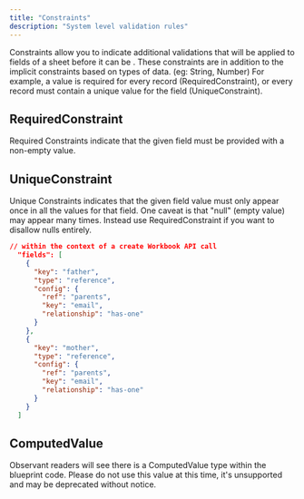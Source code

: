 ```yaml
---   
title: "Constraints"
description: "System level validation rules"
---
```

Constraints allow you to indicate additional validations that will be applied to fields of a sheet before it can be . These constraints are in addition to the implicit constraints based on types of data. (eg: String, Number) For example, a value is required for every record (RequiredConstraint), or every record must contain a unique value for the field (UniqueConstraint).

## RequiredConstraint

Required Constraints indicate that the given field must be provided with a non-empty value.

## UniqueConstraint 

Unique Constraints indicates that the given field value must only appear once in all the values for that field. One caveat is that "null" (empty value) may appear many times. Instead use RequiredConstraint if you want to disallow nulls entirely.


```json
// within the context of a create Workbook API call 
  "fields": [
    {
      "key": "father",
      "type": "reference",
      "config": {
        "ref": "parents",
        "key": "email",
        "relationship": "has-one"
      }
    },
    {
      "key": "mother",
      "type": "reference",
      "config": {
        "ref": "parents",
        "key": "email",
        "relationship": "has-one"
      }
    }
  ]
```

## ComputedValue

Observant readers will see there is a ComputedValue type within the blueprint code. Please do not use this value at this time, it's unsupported and may be deprecated without notice.
